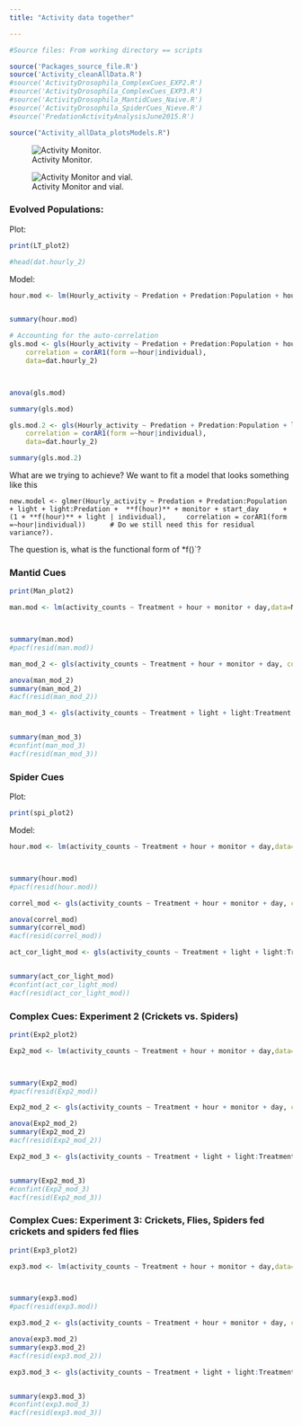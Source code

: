 ```yaml
---
title: "Activity data together"

---
```



```r
#Source files: From working directory == scripts

source('Packages_source_file.R')
source('Activity_cleanAllData.R')
#source('ActivityDrosophila_ComplexCues_EXP2.R')
#source('ActivityDrosophila_ComplexCues_EXP3.R')
#source('ActivityDrosophila_MantidCues_Naive.R')
#source('ActivityDrosophila_SpiderCues_Nieve.R')
#source('PredationActivityAnalysisJune2015.R')
```


```r
source("Activity_allData_plotsModels.R")
```


![Activity Monitor.](../misc/20160704_111920.jpg)



![Activity Monitor and vial.](../misc/20160704_111925.jpg)



### Evolved Populations:
Plot:
```r
print(LT_plot2)
```

```r
#head(dat.hourly_2)

```

Model:

```r
hour.mod <- lm(Hourly_activity ~ Predation + Predation:Population + hour + monitor + start_day,data=dat.hourly_2)


summary(hour.mod)

```

```r
# Accounting for the auto-correlation
gls.mod <- gls(Hourly_activity ~ Predation + Predation:Population + hour + monitor + start_day,
    correlation = corAR1(form =~hour|individual),
    data=dat.hourly_2)



anova(gls.mod)

summary(gls.mod)
```



```r
gls.mod.2 <- gls(Hourly_activity ~ Predation + Predation:Population + light + light:Predation +  hour + monitor + start_day,
    correlation = corAR1(form =~hour|individual),
    data=dat.hourly_2)  

summary(gls.mod.2)
```



What are we trying to achieve? We want to fit a model that looks something like this

``` new.model <- glmer(Hourly_activity ~ Predation + Predation:Population + light + light:Predation +  **f(hour)** + monitor + start_day 
    + (1 + **f(hour)** + light | individual),
    correlation = corAR1(form =~hour|individual)) 
    # Do we still need this for residual variance?).
```    

The question is, what is the functional form of *f()`?

### Mantid Cues
```r
print(Man_plot2)

```

```r
man.mod <- lm(activity_counts ~ Treatment + hour + monitor + day,data=Mantid_hour)



summary(man.mod)
#pacf(resid(man.mod))
```


```r
man_mod_2 <- gls(activity_counts ~ Treatment + hour + monitor + day, correlation = corAR1(form = ~ 1|hour), data=Mantid_hour)

anova(man_mod_2)
summary(man_mod_2)
#acf(resid(man_mod_2))
```


```r
man_mod_3 <- gls(activity_counts ~ Treatment + light + light:Treatment +  hour + monitor + day, correlation = corAR1(form =~1|hour), control = list(singular.ok = TRUE), data=Mantid_hour)


summary(man_mod_3)
#confint(man_mod_3)
#acf(resid(man_mod_3))
```




### Spider Cues
Plot:
```r
print(spi_plot2)
```

Model:

```r
hour.mod <- lm(activity_counts ~ Treatment + hour + monitor + day,data=act_hour)



summary(hour.mod)
#pacf(resid(hour.mod))
```


```r
correl_mod <- gls(activity_counts ~ Treatment + hour + monitor + day, correlation = corAR1(form = ~ 1|hour), data=act_hour)

anova(correl_mod)
summary(correl_mod)
#acf(resid(correl_mod))
```


```r
act_cor_light_mod <- gls(activity_counts ~ Treatment + light + light:Treatment +  hour + monitor + day, correlation = corAR1(form =~1|hour), control = list(singular.ok = TRUE), data=act_hour)


summary(act_cor_light_mod)
#confint(act_cor_light_mod)
#acf(resid(act_cor_light_mod))
```


### Complex Cues: Experiment 2 (Crickets vs. Spiders)
```r
print(Exp2_plot2)

```



```r
Exp2_mod <- lm(activity_counts ~ Treatment + hour + monitor + day,data=Exp2_hour)



summary(Exp2_mod)
#pacf(resid(Exp2_mod))
```


```r
Exp2_mod_2 <- gls(activity_counts ~ Treatment + hour + monitor + day, correlation = corAR1(form = ~ 1|hour), data=Exp2_hour)

anova(Exp2_mod_2)
summary(Exp2_mod_2)
#acf(resid(Exp2_mod_2))
```


```r
Exp2_mod_3 <- gls(activity_counts ~ Treatment + light + light:Treatment +  hour + monitor + day, correlation = corAR1(form =~1|hour), control = list(singular.ok = TRUE), data=Exp2_hour)


summary(Exp2_mod_3)
#confint(Exp2_mod_3)
#acf(resid(Exp2_mod_3))
```




### Complex Cues: Experiment 3: Crickets, Flies, Spiders fed crickets and spiders fed flies

```r
print(Exp3_plot2)
```

```r
exp3.mod <- lm(activity_counts ~ Treatment + hour + monitor + day,data=Exp3_hour)



summary(exp3.mod)
#pacf(resid(exp3.mod))
```


```r
exp3.mod_2 <- gls(activity_counts ~ Treatment + hour + monitor + day, correlation = corAR1(form = ~ 1|hour), data=Exp3_hour)

anova(exp3.mod_2)
summary(exp3.mod_2)
#acf(resid(exp3.mod_2))
```


```r
exp3.mod_3 <- gls(activity_counts ~ Treatment + light + light:Treatment +  hour + monitor + day, correlation = corAR1(form =~1|hour), control = list(singular.ok = TRUE), data=Exp3_hour)


summary(exp3.mod_3)
#confint(exp3.mod_3)
#acf(resid(exp3.mod_3))
```


